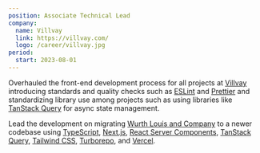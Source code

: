 ```yaml
---
position: Associate Technical Lead
company:
  name: Villvay
  link: https://villvay.com/
  logo: /career/villvay.jpg
period:
  start: 2023-08-01
---
```


Overhauled the front-end development process for all projects at [Villvay](https://villvay.com/) introducing standards and quality checks such as [ESLint](https://eslint.org/) and [Prettier](https://prettier.io/) and standardizing library use among projects such as using libraries like [TanStack Query](https://tanstack.com/query/latest) for async state management.

Lead the development on migrating [Wurth Louis and Company](https://wurthlac.com/) to a newer codebase using [TypeScript](https://www.typescriptlang.org/), [Next.js](https://nextjs.org/), [React Server Components](https://nextjs.org/docs/app/building-your-application/rendering/server-components), [TanStack Query](https://tanstack.com/query/latest), [Tailwind CSS](https://tailwindcss.com/), [Turborepo](https://turbo.build/repo), and [Vercel](https://vercel.com/).
